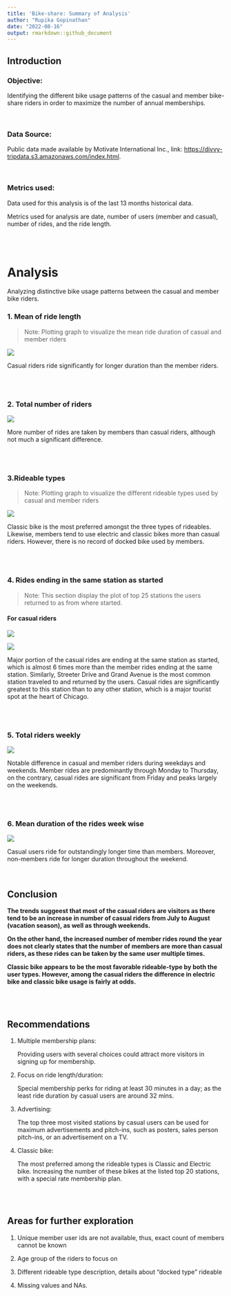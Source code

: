 ```yaml
---
title: 'Bike-share: Summary of Analysis'
author: "Rupika Gopinathan"
date: "2022-08-16"
output: rmarkdown::github_document
---
```


## Introduction

### Objective:

Identifying the different bike usage patterns of the casual and member bike-share riders in order to maximize the number of annual memberships.

<br>

### Data Source:

Public data made available by Motivate International Inc., link: <https://divvy-tripdata.s3.amazonaws.com/index.html>.

<br>

### Metrics used:

Data used for this analysis is of the last 13 months historical data.

Metrics used for analysis are date, number of users (member and casual), number of rides, and the ride length.

<br><br>

# Analysis

Analyzing distinctive bike usage patterns between the casual and member bike riders.

### 1. Mean of ride length

> Note: Plotting graph to visualize the mean ride duration of casual and member riders

![](visualization/Total%20mean%20duration%20of%20casual%20and%20member%20riders.png)

Casual riders ride significantly for longer duration than the member riders.

<br><br>

### 2. Total number of riders

![](visualization/Total%20number%20of%20riders.png)

More number of rides are taken by members than casual riders, although not much a significant difference.

<br><br>

### 3.Rideable types

> Note: Plotting graph to visualize the different rideable types used by casual and member riders

![](visualization/Rideable%20types.png)

Classic bike is the most preferred amongst the three types of rideables. Likewise, members tend to use electric and classic bikes more than casual riders. However, there is no record of docked bike used by members.

<br><br>

### 4. Rides ending in the same station as started

> Note: This section display the plot of top 25 stations the users returned to as from where started.

#### For casual riders

![](visualization/Casual_returning_station_numbers.png)

![](visualization/Members_returning_station_numbers.png)

Major portion of the casual rides are ending at the same station as started, which is almost 6 times more than the member rides ending at the same station. Similarly, Streeter Drive and Grand Avenue is the most common station traveled to and returned by the users. Casual rides are significantly greatest to this station than to any other station, which is a major tourist spot at the heart of Chicago.

<br><br>

### 5. Total riders weekly

![](visualization/Riders%20week%20wise.png)

Notable difference in casual and member riders during weekdays and weekends. Member rides are predominantly through Monday to Thursday, on the contrary, casual rides are significant from Friday and peaks largely on the weekends.

<br><br>

### 6. Mean duration of the rides week wise

![](visualization/Mean%20duration%20of%20rides%20weekly.png)

Casual users ride for outstandingly longer time than members. Moreover, non-members ride for longer duration throughout the weekend.

<br>

## Conclusion

**The trends suggeest that most of the casual riders are visitors as there tend to be an increase in number of casual riders from July to August (vacation season), as well as through weekends.**

**On the other hand, the increased number of member rides round the year does not clearly states that the number of members are more than casual riders, as these rides can be taken by the same user multiple times.**

**Classic bike appears to be the most favorable rideable-type by both the user types. However, among the casual riders the difference in electric bike and classic bike usage is fairly at odds.**

<br><br>

## Recommendations

1.  Multiple membership plans:

    Providing users with several choices could attract more visitors in signing up for membership.

2.  Focus on ride length/duration:

    Special membership perks for riding at least 30 minutes in a day; as the least ride duration by casual users are around 32 mins.

3.  Advertising:

    The top three most visited stations by casual users can be used for maximum advertisements and pitch-ins, such as posters, sales person pitch-ins, or an advertisement on a TV.

4.  Classic bike:

    The most preferred among the rideable types is Classic and Electric bike. Increasing the number of these bikes at the listed top 20 stations, with a special rate membership plan.

<br><br>

## Areas for further exploration

1.  Unique member user ids are not available, thus, exact count of members cannot be known

2.  Age group of the riders to focus on

3.  Different rideable type description, details about "docked type" rideable

4.  Missing values and NAs.
